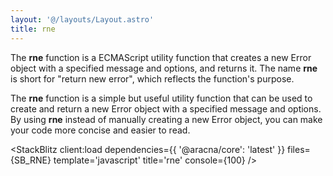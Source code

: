 ```yaml
---
layout: '@/layouts/Layout.astro'
title: rne
---
```



The **rne** function is a ECMAScript utility function that creates a new Error object with a specified message and options, and returns it. The name **rne** is short for "return new error", which reflects the function's purpose.

The **rne** function is a simple but useful utility function that can be used to create and return a new Error object with a specified message and options. By using **rne** instead of manually creating a new Error object, you can make your code more concise and easier to read.

<StackBlitz
  client:load
  dependencies={{ '@aracna/core': 'latest' }}
  files={SB_RNE}
  template='javascript'
  title='rne'
  console={100}
/>
